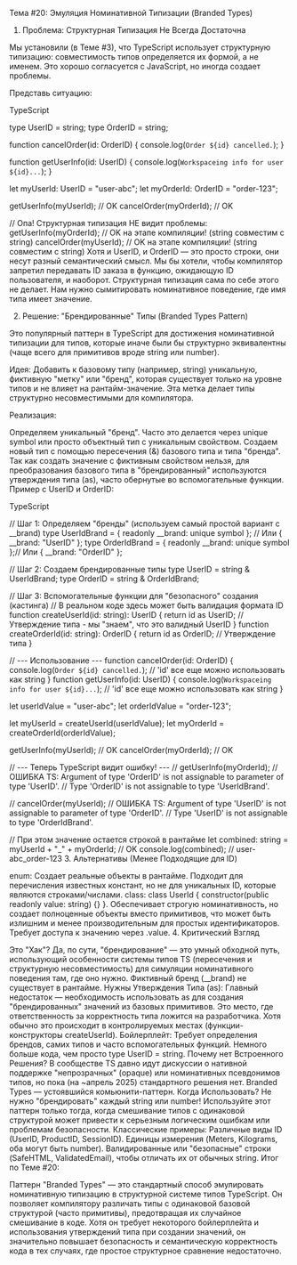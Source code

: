 Тема #20: Эмуляция Номинативной Типизации (Branded Types)

1. Проблема: Структурная Типизация Не Всегда Достаточна

Мы установили (в Теме #3), что TypeScript использует структурную типизацию: совместимость типов определяется их формой, а не именем. Это хорошо согласуется с JavaScript, но иногда создает проблемы.

Представь ситуацию:

TypeScript

type UserID = string;
type OrderID = string;

function cancelOrder(id: OrderID) {
  console.log(`Order ${id} cancelled.`);
}

function getUserInfo(id: UserID) {
  console.log(`Workspaceing info for user ${id}...`);
}

let myUserId: UserID = "user-abc";
let myOrderId: OrderID = "order-123";

getUserInfo(myUserId);   // OK
cancelOrder(myOrderId); // OK

// Опа! Структурная типизация НЕ видит проблемы:
getUserInfo(myOrderId); // OK на этапе компиляции! (string совместим с string)
cancelOrder(myUserId);  // OK на этапе компиляции! (string совместим с string)
Хотя и UserID, и OrderID — это просто строки, они несут разный семантический смысл. Мы бы хотели, чтобы компилятор запретил передавать ID заказа в функцию, ожидающую ID пользователя, и наоборот. Структурная типизация сама по себе этого не делает. Нам нужно сымитировать номинативное поведение, где имя типа имеет значение.

2. Решение: "Брендированные" Типы (Branded Types Pattern)

Это популярный паттерн в TypeScript для достижения номинативной типизации для типов, которые иначе были бы структурно эквивалентны (чаще всего для примитивов вроде string или number).

Идея: Добавить к базовому типу (например, string) уникальную, фиктивную "метку" или "бренд", которая существует только на уровне типов и не влияет на рантайм-значение. Эта метка делает типы структурно несовместимыми для компилятора.

Реализация:

Определяем уникальный "бренд". Часто это делается через unique symbol или просто объектный тип с уникальным свойством.
Создаем новый тип с помощью пересечения (&) базового типа и типа "бренда".
Так как создать значение с фиктивным свойством нельзя, для преобразования базового типа в "брендированный" используются утверждения типа (as), часто обернутые во вспомогательные функции.
Пример с UserID и OrderID:

TypeScript

// Шаг 1: Определяем "бренды" (используем самый простой вариант с __brand)
type UserIdBrand = { readonly __brand: unique symbol }; // Или { __brand: "UserID" };
type OrderIdBrand = { readonly __brand: unique symbol };// Или { __brand: "OrderID" };

// Шаг 2: Создаем брендированные типы
type UserID = string & UserIdBrand;
type OrderID = string & OrderIdBrand;

// Шаг 3: Вспомогательные функции для "безопасного" создания (кастинга)
// В реальном коде здесь может быть валидация формата ID
function createUserId(id: string): UserID {
    return id as UserID; // Утверждение типа - мы "знаем", что это валидный UserID
}
function createOrderId(id: string): OrderID {
    return id as OrderID; // Утверждение типа
}

// --- Использование ---
function cancelOrder(id: OrderID) {
  console.log(`Order ${id} cancelled.`); // 'id' все еще можно использовать как string
}
function getUserInfo(id: UserID) {
  console.log(`Workspaceing info for user ${id}...`); // 'id' все еще можно использовать как string
}

let userIdValue = "user-abc";
let orderIdValue = "order-123";

let myUserId = createUserId(userIdValue);
let myOrderId = createOrderId(orderIdValue);

getUserInfo(myUserId);   // OK
cancelOrder(myOrderId); // OK

// --- Теперь TypeScript видит ошибку! ---
// getUserInfo(myOrderId);
// ОШИБКА TS: Argument of type 'OrderID' is not assignable to parameter of type 'UserID'.
//           Type 'OrderID' is not assignable to type 'UserIdBrand'.

// cancelOrder(myUserId);
// ОШИБКА TS: Argument of type 'UserID' is not assignable to parameter of type 'OrderID'.
//           Type 'UserID' is not assignable to type 'OrderIdBrand'.

// При этом значение остается строкой в рантайме
let combined: string = myUserId + "_" + myOrderId; // OK
console.log(combined); // user-abc_order-123
3. Альтернативы (Менее Подходящие для ID)

enum: Создает реальные объекты в рантайме. Подходит для перечисления известных констант, но не для уникальных ID, которые являются строками/числами.
class: class UserId { constructor(public readonly value: string) {} }. Обеспечивает строгую номинативность, но создает полноценные объекты вместо примитивов, что может быть излишним и менее производительным для простых идентификаторов. Требует доступа к значению через .value.
4. Критический Взгляд

Это "Хак"? Да, по сути, "брендирование" — это умный обходной путь, использующий особенности системы типов TS (пересечения и структурную несовместимость) для симуляции номинативного поведения там, где оно нужно. Фиктивный бренд (__brand) не существует в рантайме.
Нужны Утверждения Типа (as): Главный недостаток — необходимость использовать as для создания "брендированных" значений из базовых примитивов. Это место, где ответственность за корректность типа ложится на разработчика. Хотя обычно это происходит в контролируемых местах (функции-конструкторы createUserId).
Бойлерплейт: Требует определения брендов, самих типов и часто вспомогательных функций. Немного больше кода, чем просто type UserID = string.
Почему нет Встроенного Решения? В сообществе TS давно идут дискуссии о нативной поддержке "непрозрачных" (opaque) или номинативных псевдонимов типов, но пока (на ~апрель 2025) стандартного решения нет. Branded Types — устоявшийся комьюнити-паттерн.
Когда Использовать? Не нужно "брендировать" каждый string или number! Используйте этот паттерн только тогда, когда смешивание типов с одинаковой структурой может привести к серьезным логическим ошибкам или проблемам безопасности. Классические примеры:
Различные виды ID (UserID, ProductID, SessionID).
Единицы измерения (Meters, Kilograms, оба могут быть number).
Валидированные или "безопасные" строки (SafeHTML, ValidatedEmail), чтобы отличать их от обычных string.
Итог по Теме #20:

Паттерн "Branded Types" — это стандартный способ эмулировать номинативную типизацию в структурной системе типов TypeScript. Он позволяет компилятору различать типы с одинаковой базовой структурой (часто примитивы), предотвращая их случайное смешивание в коде. Хотя он требует некоторого бойлерплейта и использования утверждений типа при создании значений, он значительно повышает безопасность и семантическую корректность кода в тех случаях, где простое структурное сравнение недостаточно.
